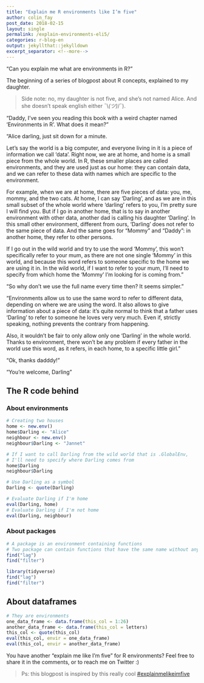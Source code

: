 ```yaml
---
title: "Explain me R environments like I’m five"
author: colin_fay
post_date: 2018-02-15
layout: single
permalink: /explain-environments-eli5/
categories: r-blog-en
output: jekyllthat::jekylldown
excerpt_separator: <!--more-->
---
```


"Can you explain me what are environments in R?"

The beginning of a series of blogpost about R concepts, explained to my daughter. 

<!--more-->

> Side note: no, my daughter is not five, and she's not named Alice. And she doesn't speak english either ¯\\_(ツ)_/¯).

"Daddy, I've seen you reading this book with a weird chapter named 'Environments in R'. What does it mean?"

"Alice darling, just sit down for a minute. 

Let's say the world is a big computer, and everyone living in it is a piece of information we call 'data'. Right now, we are at home, and home is a small piece from the whole world. In R, these smaller places are called environments, and they are used just as our home: they can contain data, and we can refer to these data with names which are specific to the environment.

For example, when we are at home, there are five pieces of data: you, me, mommy, and the two cats. At home, I can say 'Darling', and as we are in this small subset of the whole world where 'darling' refers to you, I'm pretty sure I will find you. But if I go in another home, that is to say in another environment with other data, another dad is calling his daughter 'Darling'. In this small other environment, different from ours, 'Darling' does not refer to the same piece of data. And the same goes for "Mommy" and "Daddy": in another home, they refer to other persons. 

If I go out in the wild world and try to use the word 'Mommy', this won't specifically refer to your mum, as there are not one single 'Mommy' in this world, and because this word refers to someone specific to the home we are using it in. In the wild world, if I want to refer to your mum, I'll need to specify from which home the 'Mommy' I'm looking for is coming from."

"So why don't we use the full name every time then? It seems simpler."

"Environments allow us to use the same word to refer to different data, depending on where we are using the word. It also allows to give information about a piece of data: it's quite normal to think that a father uses 'Darling' to refer to someone he loves very very much. Even if, strictly speaking, nothing prevents the contrary from happening.

Also, it wouldn't be fair to only allow only one 'Darling' in the whole world. Thanks to environment, there won't be any problem if every father in the world use this word, as it refers, in each home, to a specific little girl." 

"Ok, thanks dadddy!"

"You're welcome, Darling"

## The R code behind  

### About environments

```r
# Creating two houses
home <- new.env()
home$Darling <- "Alice"
neighbour <- new.env()
neighbour$Darling <- "Jannet"

# If I want to call Darling from the wild world that is .GlobalEnv, 
# I'll need to specify where Darling comes from
home$Darling
neighbour$Darling

# Use Darling as a symbol
Darling <- quote(Darling)

# Evaluate Darling if I'm home
eval(Darling, home)
# Evaluate Darling if I'm not home
eval(Darling, neighbour)
```

### About packages 

```r
# A package is an environment containing functions
# Two package can contain functions that have the same name without any problem
find("lag")
find("filter")

library(tidyverse)
find("lag")
find("filter")
```

## About dataframes

```r
# They are environments
one_data_frame <- data.frame(this_col = 1:26)
another_data_frame <- data.frame(this_col = letters)
this_col <- quote(this_col)
eval(this_col, envir = one_data_frame)
eval(this_col, envir = another_data_frame)
```

You have another "explain me like I'm five" for R environments? Feel free to share it in the comments, or to reach me on Twitter :) 

> Ps: this blogpost is inspired by this really cool [#explainmelikeimfive](https://dev.to/sforce/explain-webhooks-to-me-like-im-five-dli)